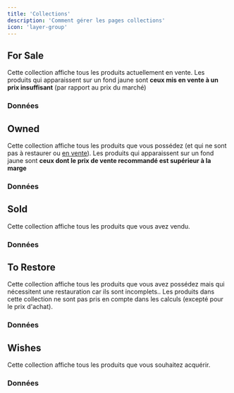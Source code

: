 ```yaml
---
title: 'Collections'
description: 'Comment gérer les pages collections'
icon: 'layer-group'
---
```


## <Icon icon="bag-shopping" iconType="regular" color="000000" size={24}/> For Sale
Cette collection affiche tous les produits actuellement en vente.
<Info>Les produits qui apparaissent sur un fond jaune sont **ceux mis en vente à un prix insuffisant** (par rapport au prix du marché)</Info>

### Données
<AccordionGroup>
<PurchasePrice />
<MarketPrice />
<SellingPrice />
<MarginPrice />
<ForSalePrice />
<Profit />
</AccordionGroup>

## <Icon icon="box" iconType="regular" color="000000" size={24}/> Owned
Cette collection affiche tous les produits que vous possédez (et qui ne sont pas à restaurer ou [en vente](#for-sale)).
<Info>Les produits qui apparaissent sur un fond jaune sont **ceux dont le prix de vente recommandé est supérieur à la marge**</Info>

### Données
<AccordionGroup>
<PurchasePrice />
<MarketPrice />
<SellingPrice />
<MarginPrice />
<Profit />
<YieldRate />
</AccordionGroup>

## <Icon icon="money-bills-simple" iconType="regular" color="000000" size={24}/> Sold
Cette collection affiche tous les produits que vous avez vendu.

### Données
<AccordionGroup>
<PurchasePrice />
<MarketPrice />
<SoldPrice />
<Profit />
<YieldRate />
<SoldOn />
</AccordionGroup>

## <Icon icon="hammer" iconType="regular" color="000000" size={24}/> To Restore
Cette collection affiche tous les produits que vous avez possédez mais qui nécessitent une restauration car ils sont incomplets..
<Info>Les produits dans cette collection ne sont pas pris en compte dans les calculs (excepté pour le prix d'achat).</Info>

### Données
<AccordionGroup>
<PurchasePrice />
<MarketPrice />
<SellingPrice />
<Profit />
<YieldRate />
</AccordionGroup>

## <Icon icon="thumbs-up" iconType="regular" color="000000" size={24}/> Wishes
Cette collection affiche tous les produits que vous souhaitez acquérir.

### Données
<AccordionGroup>
<LegoPrice />
<MarketPrice />
<ListedPrice />
<PurchasePrice />
</AccordionGroup>